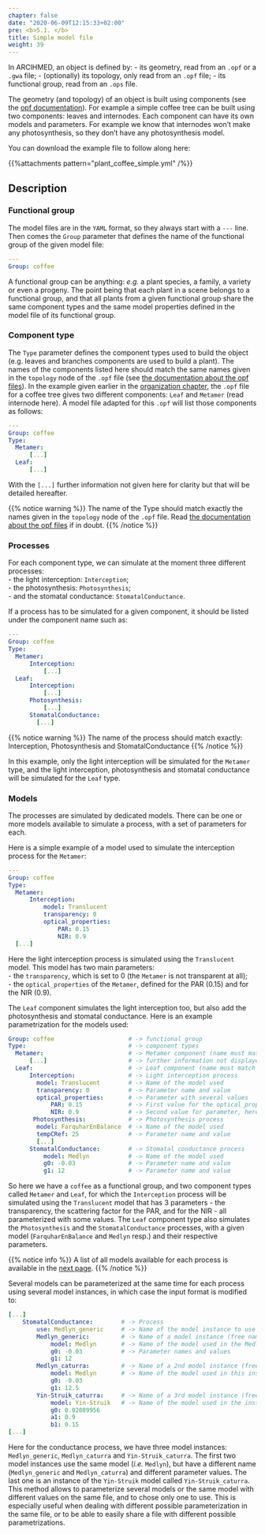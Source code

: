 ```yaml
---
chapter: false
date: "2020-06-09T12:15:33+02:00"
pre: <b>5.1. </b>
title: Simple model file
weight: 39
---
```


In ARCIHMED, an object is defined by: 
- its geometry, read from an `.opf` or a `.gwa` file;
- (optionally) its topology, only read from an `.opf` file;
- its functional group, read from an `.ops` file.

The geometry (and topology) of an object is built using components (see the [opf documentation](../../4-scene/2-opf/)). For example a simple coffee tree can be built using two components: leaves and internodes. Each component can have its own models and parameters. For example we know that internodes won't make any photosynthesis, so they don't have any photosynthesis model. 

You can download the example file to follow along here: 

{{%attachments pattern=\"plant_coffee_simple.yml\" /%}}

## Description

### Functional group

The model files are in the `YAML` format, so they always start with a `---` line. Then comes the `Group` parameter that defines the name of the functional group of the given model file:

```yml
---
Group: coffee
```

A functional group can be anything: *e.g.* a plant species, a family, a variety or even a progeny. The point being that each plant in a scene belongs to a functional group, and that all plants from a given functional group share the same component types and the same model properties defined in the model file of its functional group.

### Component type

The `Type` parameter defines the component types used to build the object (e.g. leaves and branches components are used to build a plant). The names of the components listed here should match the same names given in the `topology` node of the `.opf` file (see [the documentation about the opf files](../../4-scene/2-opf/)). In the example given earlier in the [organization chapter](../../1-organisation/), the `.opf` file for a coffee tree gives two different components: `Leaf` and `Metamer` (read internode here). A model file adapted for this `.opf` will list those components as follows:

```yml
---
Group: coffee
Type:
  Metamer:
      [...]
  Leaf:
      [...]
```

With the `[...]` further information not given here for clarity but that will be detailed hereafter.

{{% notice warning %}}
The name of the Type should match exactly the names given in the `topology` node of the `.opf` file. Read [the documentation about the opf files](../../4-scene/2-opf/) if in doubt.
{{% /notice %}}

### Processes

For each component type, we can simulate at the moment three different processes:  
- the light interception: `Interception`;  
- the photosynthesis: `Photosynthesis`;  
- and the stomatal conductance: `StomatalConductance`.

If a process has to be simulated for a given component, it should be listed under the component name such as: 

```yml
---
Group: coffee
Type:
  Metamer:
      Interception:
          [...]
  Leaf:
      Interception:
          [...]
      Photosynthesis:
          [...]
      StomatalConductance:
        [...]
```

{{% notice warning %}}
The name of the process should match exactly: Interception, Photosynthesis and StomatalConductance
{{% /notice %}}

In this example, only the light interception will be simulated for the `Metamer` type, and the light interception, photosynthesis and stomatal conductance will be simulated for the `Leaf` type.

### Models

The processes are simulated by dedicated models. There can be one or more models available to simulate a process, with a set of parameters for each.

Here is a simple example of a model used to simulate the interception process for the `Metamer`:

```yml
---
Group: coffee
Type:
  Metamer:
      Interception:
          model: Translucent
          transparency: 0
          optical_properties:
              PAR: 0.15
              NIR: 0.9
  [...]
```

Here the light interception process is simulated using the `Translucent` model. This model has two main parameters:  
- the `transparency`, which is set to 0 (the `Metamer` is not transparent at all);  
- the `optical_properties` of the `Metamer`, defined for the PAR (0.15) and for the NIR (0.9).

The `Leaf` component simulates the light interception too, but also add the photosynthesis and stomatal conductance. Here is an example parametrization for the models used:

```yml
Group: coffee                     # -> functional group
Type:                             # -> component types
  Metamer:                        # -> Metamer component (name must match OPF values)
      [...]                       # -> further information not displayed here for clarity
  Leaf:                           # -> Leaf component (name must match OPF values)
      Interception:               # -> Light interception process
        model: Translucent        # -> Name of the model used
        transparency: 0           # -> Parameter name and value
        optical_properties:       # -> Parameter with several values
            PAR: 0.15             # -> First value for the optical_properties parameter (PAR)
            NIR: 0.9              # -> Second value for parameter, here for NIR
       Photosynthesis:            # -> Photosynthesis process
        model: FarquharEnBalance  # -> Name of the model used
        tempCRef: 25              # -> Parameter name and value
        [...]
      StomatalConductance:        # -> Stomatal conductance process
          model: Medlyn           # -> Name of the model used
          g0: -0.03               # -> Parameter name and value
          g1: 12                  # -> Parameter name and value
```

So here we have a `coffee` as a functional group, and two component types called `Metamer` and `Leaf`, for which the `Interception` process will be simulated using the `Translucent` model that has 3 parameters - the transparency, the scattering factor for the PAR, and for the NIR - all parameterized with some values. The `Leaf` component type also simulates the `Photosynthesis` and the `StomatalConductance` processes, with a given model (`FarquharEnBalance` and `Medlyn` resp.) and their respective parameters.

{{% notice info %}}
A list of all models available for each process is available in the [next page](../2-models_list/).
{{% /notice %}}

Several models can be parameterized at the same time for each process using several model instances, in which case the input format is modified to:  

```yaml
[...]
    StomatalConductance:        # -> Process
        use: Medlyn_generic     # -> Name of the model instance to use
        Medlyn_generic:         # -> Name of a model instance (free name)
            model: Medlyn       # -> Name of the model used in the Medlyn_generic instance
            g0: -0.03           # -> Parameter names and values
            g1: 12
        Medlyn_caturra:         # -> Name of a 2nd model instance (free name)
            model: Medlyn       # -> Name of the model used in this instance
            g0: -0.03
            g1: 12.5
        Yin-Struik_caturra:     # -> Name of a 3rd model instance (free name)
            model: Yin-Struik   # -> Name of the model used in the instance
            g0: 0.02089956
            a1: 0.9
            b1: 0.15
[...]
```

Here for the conductance process, we have three model instances: `Medlyn_generic`, `Medlyn_caturra` and `Yin-Struik_caturra`. The first two model instances use the same model (*i.e.* `Medlyn`), but have a different name (`Medlyn_generic` and `Medlyn_caturra`) and different parameter values. The last one is an instance of the `Yin-Struik` model called `Yin-Struik_caturra`.
This method allows to parameterize several models or the same model with different values on the same file, and to chose only one to use. This is especially useful when dealing with different possible parameterization in the same file, or to be able to easily share a file with different possible parametrizations.

